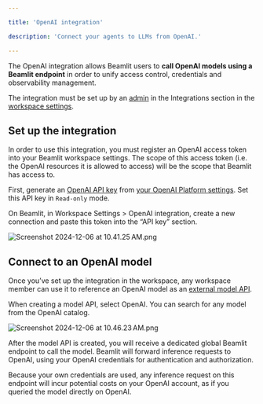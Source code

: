 ```yaml
---

title: 'OpenAI integration'

description: 'Connect your agents to LLMs from OpenAI.'

---
```


The OpenAI integration allows Beamlit users to **call OpenAI models using a Beamlit endpoint** in order to unify access control, credentials and observability management. 

The integration must be set up by an [admin](../Security/Workspace-access-control%2013847e47b1ea8151bd43efeccf5defe0) in the Integrations section in the [workspace settings](../Security/Workspace-access-control).

## Set up the integration

In order to use this integration, you must register an OpenAI access token into your Beamlit workspace settings. The scope of this access token (i.e. the OpenAI resources it is allowed to access) will be the scope that Beamlit has access to.

First, generate an [OpenAI API key](https://platform.openai.com/docs/api-reference/authentication) from [your OpenAI Platform settings](https://platform.openai.com/api-keys). Set this API key in `Read-only` mode.

On Beamlit, in Workspace Settings > OpenAI integration, create a new connection and paste this token into the “API key” section.

![Screenshot 2024-12-06 at 10.41.25 AM.png](OpenAI/Screenshot_2024-12-06_at_10.41.25_AM.png)

## Connect to an OpenAI model

Once you’ve set up the integration in the workspace, any workspace member can use it to reference an OpenAI model as an [external model API](../Models/External-model-apis).

When creating a model API, select OpenAI. You can search for any model from the OpenAI catalog.

![Screenshot 2024-12-06 at 10.46.23 AM.png](OpenAI/Screenshot_2024-12-06_at_10.46.23_AM.png)

After the model API is created, you will receive a dedicated global Beamlit endpoint to call the model. Beamlit will forward inference requests to OpenAI, using your OpenAI credentials for authentication and authorization.

<Info>Because your own credentials are used, any inference request on this endpoint will incur potential costs on your OpenAI account, as if you queried the model directly on OpenAI.</Info>